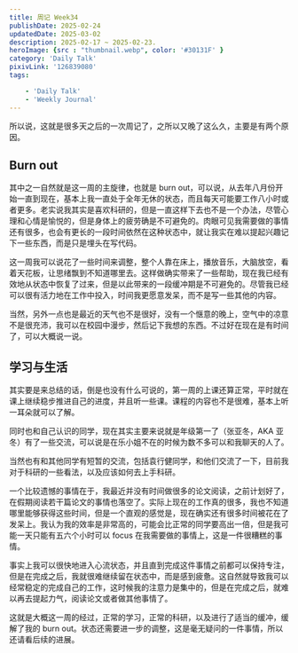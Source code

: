 ```yaml
---
title: 周记 Week34
publishDate: 2025-02-24
updatedDate: 2025-03-02
description: 2025-02-17 ~ 2025-02-23.
heroImage: {src : "thumbnail.webp", color: '#30131F' }
category: 'Daily Talk'
pixivLink: '126839080'
tags:

    - 'Daily Talk'
    - 'Weekly Journal'
---
```


所以说，这就是很多天之后的一次周记了，之所以又晚了这么久，主要是有两个原因。

## Burn out

其中之一自然就是这一周的主旋律，也就是 burn out，可以说，从去年八月份开始一直到现在，基本上我一直处于全年无休的状态，而且每天可能要工作八小时或者更多。老实说我其实是喜欢科研的，但是一直这样下去也不是一个办法，尽管心理和心情是愉悦的，但是身体上的疲劳确是不可避免的。肉眼可见我需要做的事情还有很多，也会有更长的一段时间依然在这种状态中，就让我实在难以提起兴趣记下一些东西，而是只是埋头在写代码。

这一周我可以说花了一些时间来调整，整个人靠在床上，播放音乐，大脑放空，看着天花板，让思绪飘到不知道哪里去。这样做确实带来了一些帮助，现在我已经有效地从状态中恢复了过来，但是以此带来的一段缓冲期是不可避免的。尽管我已经可以很有活力地在工作中投入，时间我更愿意发呆，而不是写一些其他的内容。

当然，另外一点也是最近的天气也不是很好，没有一个惬意的晚上，空气中的凉意不是很充沛，我可以在校园中漫步，然后记下我想的东西。不过好在现在是有时间了，可以大概说一说。

## 学习与生活

其实要是来总结的话，倒是也没有什么可说的，第一周的上课还算正常，平时就在课上继续稳步推进自己的进度，并且听一些课。课程的内容也不是很难，基本上听一耳朵就可以了解。

同时也和自己认识的同学，现在其实主要来说就是年级第一了（张亚冬，AKA 亚冬）有了一些交流，可以说是在乐小姐不在的时候为数不多可以和我聊天的人了。

当然也有和其他同学有短暂的交流，包括袁行健同学，和他们交流了一下，目前我对于科研的一些看法，以及应该如何去上手科研。

一个比较遗憾的事情在于，我最近并没有时间做很多的论文阅读，之前计划好了，在假期阅读若干篇论文的事情也落空了。实际上现在的工作真的很多，我也不知道哪里能够获得这些时间，但是一个直观的感觉是，现在确实还有很多时间被花在了发呆上。我认为我的效率是非常高的，可能会比正常的同学要高出一倍，但是我可能一天只能有五六个小时可以 focus 在我需要做的事情上，这是一件很糟糕的事情。

事实上我可以很快地进入心流状态，并且直到完成这件事情之前都可以保持专注，但是在完成之后，我就很难继续留在状态中，而是感到疲惫。这自然就导致我可以经常稳定的完成自己的工作，这时候我的注意力是集中的，但是在完成之后，就难以再去提起力气，阅读论文或者做其他事情了。

这就是大概这一周的经过，正常的学习，正常的科研，以及进行了适当的缓冲，缓解了我的 burn out。状态还需要进一步的调整，这是毫无疑问的一件事情，所以还请看后续的进展。